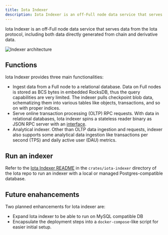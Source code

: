```yaml
---
title: Iota Indexer
description: Iota Indexer is an off-Full node data service that serves data from the Iota protocol, including both data directly generated from chain and derivative data.
---
```


Iota Indexer is an off-Full node data service that serves data from the Iota protocol, including both data directly generated from chain and derivative data.

![Indexer architecture](./images/indexer-arch.png)

## Functions 

Iota Indexer provides three main functionalities:
- Ingest data from a Full node to a relational database. Data on Full nodes is stored as BCS bytes in embedded RocksDB, thus the query capabilities are very limited. The indexer pulls checkpoint blob data, schematizing them into various tables like objects, transactions, and so on with proper indices.
- Serve online transaction processing (OLTP) RPC requests. With data in relational databases, Iota indexer spins a stateless reader binary as JSON RPC server with an [interface](/references/iota-api).
- Analytical indexer. Other than OLTP data ingestion and requests, indexer also supports some analytical data ingestion like transactions per second (TPS) and daily active user (DAU) metrics.

## Run an indexer

Refer to the [Iota Indexer README](https://github.com/iotaledger/iota/tree/main/crates/iota-indexer) in the `crates/iota-indexer` directory of the Iota repo to run an indexer with a local or managed Postgres-compatible database.

## Future enahancements

Two planned enhancements for Iota indexer are:
- Expand Iota indexer to be able to run on MySQL compatible DB
- Encapsulate the deployment steps into a `docker-compose`-like script for easier initial setup.
